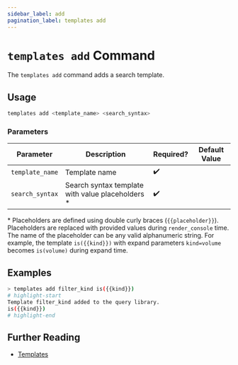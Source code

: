 ```yaml
---
sidebar_label: add
pagination_label: templates add
---
```


# `templates add` Command

The `templates add` command adds a search template.

## Usage

```bash
templates add <template_name> <search_syntax>
```

### Parameters

| Parameter       | Description                                       | Required? | Default Value |
| --------------- | ------------------------------------------------- | --------- | ------------- |
| `template_name` | Template name                                     | ✔️        |               |
| `search_syntax` | Search syntax template with value placeholders \* | ✔️        |               |

\* Placeholders are defined using double curly braces (`{{placeholder}}`). Placeholders are replaced with provided values during `render_console` time. The name of the placeholder can be any valid alphanumeric string. For example, the template `is({{kind}})` with expand parameters `kind=volume` becomes `is(volume)` during expand time.

## Examples

```bash title="Add a simple template to the search template library"
> templates add filter_kind is({{kind}})
# highlight-start
Template filter_kind added to the query library.
is({{kind}})
# highlight-end
```

## Further Reading

- [Templates](../../../templates.mdx)
